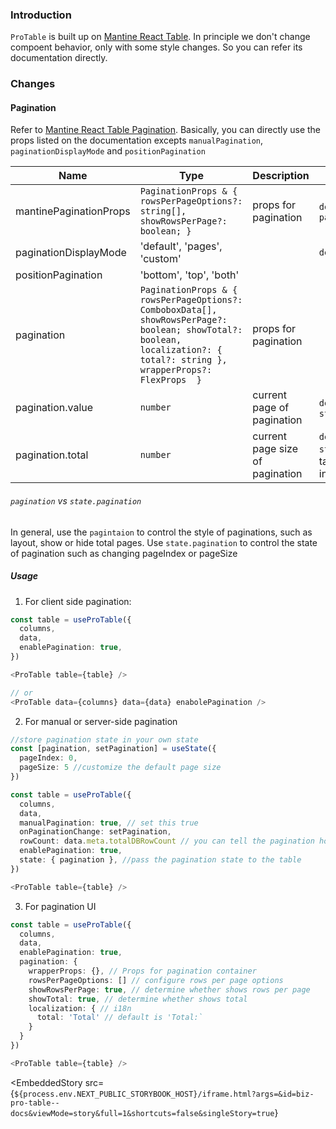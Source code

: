 
### Introduction

`ProTable` is built up on [Mantine React Table](https://v2.mantine-react-table.com/). In principle we don't change compoent behavior, only
with some style changes. So you can refer its documentation directly.

### Changes

#### Pagination

Refer to [Mantine React Table Pagination](https://www.mantine-react-table.com/docs/guides/pagination). Basically, you can directly use the props listed on the documentation
excepts `manualPagination`, `paginationDisplayMode` and `positionPagination`

| Name                   | Type                                                                                                                                                                      | Description                     | Usage                                                                                      |
| ---------------------- | ------------------------------------------------------------------------------------------------------------------------------------------------------------------------- | ------------------------------- | ------------------------------------------------------------------------------------------ |
| mantinePaginationProps | `PaginationProps & { rowsPerPageOptions?: string[], showRowsPerPage?: boolean; }`                                                                                         | props for pagination            | `deprecated`, please use `pagination`                                                      |
| paginationDisplayMode  | 'default', 'pages', 'custom'                                                                                                                                              |                                 | `deprecated`                                                                               |
| positionPagination     | 'bottom', 'top', 'both'                                                                                                                                                   |                                 |                                                                                            |
| pagination             | `PaginationProps & { rowsPerPageOptions?: ComboboxData[], showRowsPerPage?: boolean; showTotal?: boolean, localization?: { total?: string }, wrapperProps?: FlexProps  }` | props for pagination            |                                                                                            |
| pagination.value       | `number`                                                                                                                                                                  | current page of pagination      | `deprecated`, please use `state.pagination.pageIndex`                                      |
| pagination.total       | `number`                                                                                                                                                                  | current page size of pagination | `deprecated`, please use `state.pagination.rowCount`, table will calculate size internally |

###### `pagination` vs `state.pagination`

In general, use the `pagintaion` to control the style of paginations, such as layout, show or hide total pages. Use `state.pagination` to control the state of pagination such as changing pageIndex or pageSize

##### Usage

1. For client side pagination:

```typescript
const table = useProTable({
  columns,
  data,
  enablePagination: true,
})

<ProTable table={table} />

// or
<ProTable data={columns} data={data} enabolePagination />
```

2. For manual or server-side pagination

```typescript
//store pagination state in your own state
const [pagination, setPagination] = useState({
  pageIndex: 0,
  pageSize: 5 //customize the default page size
})

const table = useProTable({
  columns,
  data,
  manualPagination: true, // set this true
  onPaginationChange: setPagination,
  rowCount: data.meta.totalDBRowCount // you can tell the pagination how many rows there are in your back-end data,
  enablePagination: true,
  state: { pagination }, //pass the pagination state to the table
})

<ProTable table={table} />

```

3. For pagination UI

```typescript
const table = useProTable({
  columns,
  data,
  enablePagination: true,
  pagination: {
    wrapperProps: {}, // Props for pagination container
    rowsPerPageOptions: [] // configure rows per page options
    showRowsPerPage: true, // determine whether shows rows per page
    showTotal: true, // determine whether shows total
    localization: { // i18n
      total: 'Total' // default is 'Total:`
    }
  }
})

<ProTable table={table} />
```

<EmbeddedStory
  src={`${process.env.NEXT_PUBLIC_STORYBOOK_HOST}/iframe.html?args=&id=biz-pro-table--docs&viewMode=story&full=1&shortcuts=false&singleStory=true`}
></EmbeddedStory>

